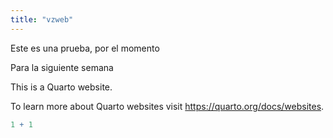 ```yaml
---
title: "vzweb"
---
```


Este es una prueba, por el momento

Para la siguiente semana

This is a Quarto website.

To learn more about Quarto websites visit <https://quarto.org/docs/websites>.

```r
1 + 1
```
